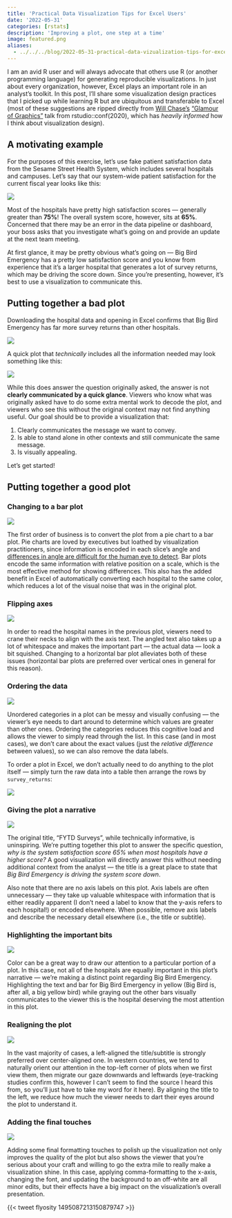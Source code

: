 ```yaml
---
title: 'Practical Data Visualization Tips for Excel Users'
date: '2022-05-31'
categories: [rstats]
description: 'Improving a plot, one step at a time'
image: featured.png
aliases: 
  - ../../../blog/2022-05-31-practical-data-vizualization-tips-for-excel-users/index.html
---
```


I am an avid R user and will always advocate that others use R (or another programming language) for generating reproducible visualizations. In just about every organization, however, Excel plays an important role in an analyst's toolkit. In this post, I'll share some visualization design practices that I picked up while learning R but are ubiquitous and transferable to Excel (most of these suggestions are ripped directly from [Will Chase's](https://www.williamrchase.com/about/) ["Glamour of Graphics"](https://www.youtube.com/watch?v=h5cTacaWE6I) talk from rstudio::conf(2020), which has *heavily informed* how I think about visualization design).

## A motivating example

For the purposes of this exercise, let's use fake patient satisfaction data from the Sesame Street Health System, which includes several hospitals and campuses. Let's say that our system-wide patient satisfaction for the current fiscal year looks like this:

![](pics/system_px.png)

Most of the hospitals have pretty high satisfaction scores --- generally greater than **75%**! The overall system score, however, sits at **65%**. Concerned that there may be an error in the data pipeline or dashboard, your boss asks that you investigate what's going on and provide an update at the next team meeting.

At first glance, it may be pretty obvious what's going on --- Big Bird Emergency has a pretty low satisfaction score and you know from experience that it's a larger hospital that generates a lot of survey returns, which may be driving the score down. Since you're presenting, however, it's best to use a visualization to communicate this. 

## Putting together a bad plot

Downloading the hospital data and opening in Excel confirms that Big Bird Emergency has far more survey returns than other hospitals. 

![](pics/system_raw.png)

A quick plot that *technically* includes all the information needed may look something like this:

![](pics/plot_01.png)

While this does answer the question originally asked, the answer is not **clearly communicated by a quick glance**. Viewers who know what was originally asked have to do some extra mental work to decode the plot, and viewers who see this without the original context may not find anything useful. Our goal should be to provide a visualization that:

1. Clearly communicates the message we want to convey.
2. Is able to stand alone in other contexts and still communicate the same message.
3. Is visually appealing.

Let's get started!

## Putting together a good plot
### Changing to a bar plot

![](pics/plot_02.png)

The first order of business is to convert the plot from a pie chart to a bar plot. Pie charts are loved by executives but loathed by visualization practitioners, since information is encoded in each slice's angle and [differences in angle are difficult for the human eye to detect](https://en.wikipedia.org/wiki/Graphical_perception). Bar plots encode the same information with relative position on a scale, which is the most effective method for showing differences. This also has the added benefit in Excel of automatically converting each hospital to the same color, which reduces a lot of the visual noise that was in the original plot.

### Flipping axes

![](pics/plot_03.png)

In order to read the hospital names in the previous plot, viewers need to crane their necks to align with the axis text. The angled text also takes up a lot of whitespace and makes the important part --- the actual data --- look a bit squished. Changing to a horizontal bar plot alleviates both of these issues (horizontal bar plots are preferred over vertical ones in general for this reason).

### Ordering the data

![](pics/plot_04.png)

Unordered categories in a plot can be messy and visually confusing --- the viewer's eye needs to dart around to determine which values are greater than other ones. Ordering the categories reduces this cognitive load and allows the viewer to simply read through the list. In this case (and in most cases), we don't care about the exact values (just the *relative difference* between values), so we can also remove the data labels.

To order a plot in Excel, we don't actually need to do anything to the plot itself --- simply turn the raw data into a table then arrange the rows by `survey_returns`:

![](pics/ordered_campuses.png)

### Giving the plot a narrative

![](pics/plot_05.png)

The original title, "FYTD Surveys", while technically informative, is uninspiring. We're putting together this plot to answer the specific question, *why is the system satisfaction score 65% when most hospitals have a higher score?* A good visualization will directly answer this without needing additional context from the analyst --- the title is a great place to state that *Big Bird Emergency is driving the system score down*.

Also note that there are no axis labels on this plot. Axis labels are often unnecessary --- they take up valuable whitespace with information that is either readily apparent (I don't need a label to know that the y-axis refers to each hospital!) or encoded elsewhere. When possible, remove axis labels and describe the necessary detail elsewhere (i.e., the title or subtitle).

### Highlighting the important bits

![](pics/plot_06.png)

Color can be a great way to draw our attention to a particular portion of a plot. In this case, not all of the hospitals are equally important in this plot's narrative --- we're making a distinct point regarding Big Bird Emergency. Highlighting the text and bar for Big Bird Emergency in yellow (Big Bird is, after all, a big yellow bird) while graying out the other bars visually communicates to the viewer this is the hospital deserving the most attention in this plot. 

### Realigning the plot

![](pics/plot_07.png)

In the vast majority of cases, a left-aligned the title/subtitle is strongly preferred over center-aligned one. In western countries, we tend to naturally orient our attention in the top-left corner of plots when we first view them, then migrate our gaze downwards and leftwards (eye-tracking studies confirm this, however I can't seem to find the source I heard this from, so you'll just have to take my word for it here). By aligning the title to the left, we reduce how much the viewer needs to dart their eyes around the plot to understand it.

### Adding the final touches

![](pics/plot_08.png)

Adding some final formatting touches to polish up the visualization not only improves the quality of the plot but also shows the viewer that you're serious about your craft and willing to go the extra mile to really make a visualization shine. In this case, applying comma-formatting to the x-axis, changing the font, and updating the background to an off-white are all minor edits, but their effects have a big impact on the visualization's overall presentation.

{{< tweet flyosity 1495087213150879747 >}}


